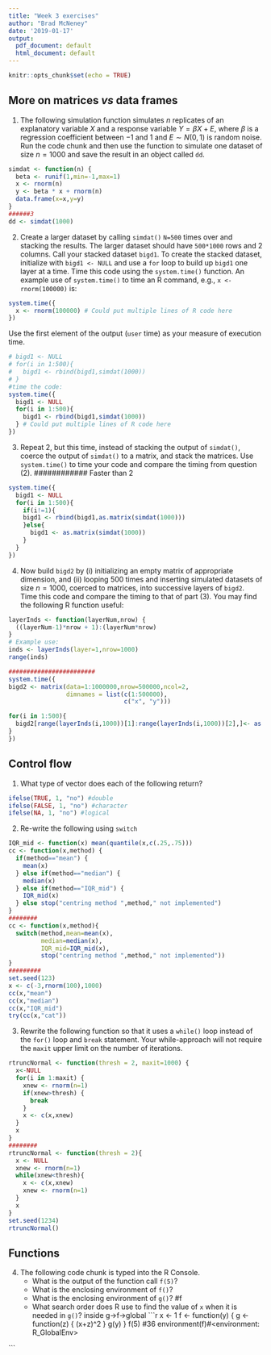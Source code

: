 ```yaml
---
title: "Week 3 exercises"
author: "Brad McNeney"
date: '2019-01-17'
output:
  pdf_document: default
  html_document: default
---
```


```r
knitr::opts_chunk$set(echo = TRUE)
```

## More on matrices *vs* data frames



1. The following simulation function 
simulates $n$ replicates of
an explanatory variable $X$ and a
response variable $Y = \beta X + E$, where $\beta$
is a regression coefficient between $-1$ and $1$
and $E\sim N(0,1)$ is random noise. Run the
code chunk and then use the function to simulate 
one dataset of size $n=1000$ and save the 
result in an object called `dd`.

```r
simdat <- function(n) {
  beta <- runif(1,min=-1,max=1)
  x <- rnorm(n)
  y <- beta * x + rnorm(n)
  data.frame(x=x,y=y)
}
######3
dd <- simdat(1000)
```


2. Create a larger dataset by calling `simdat()`
`N=500` times over and stacking the results. 
The larger dataset should have `500*1000` rows and
2 columns.
Call your stacked dataset `bigd1`. 
To create the stacked dataset, 
initialize with `bigd1 <- NULL` and use 
a `for` loop to build up `bigd1` one layer 
at a time. Time this code using the `system.time()` function.
An example use of `system.time()` to time an R 
command, e.g., `x <- rnorm(100000)` is:
```r
system.time({
  x <- rnorm(100000) # Could put multiple lines of R code here
})
```
Use the first element of the output (`user` time) as 
your measure of execution time.
```r
# bigd1 <- NULL
# for(i in 1:500){
#   bigd1 <- rbind(bigd1,simdat(1000))
# }
#time the code:
system.time({
  bigd1 <- NULL
  for(i in 1:500){
    bigd1 <- rbind(bigd1,simdat(1000))
  } # Could put multiple lines of R code here
})
```
3. Repeat 2, but this time, instead of stacking
the output of `simdat()`, coerce the output
of `simdat()` to a matrix, and stack the 
matrices. Use `system.time()` to time your code
and compare the timing from question (2).
############
Faster than 2
```r
system.time({
  bigd1 <- NULL
  for(i in 1:500){
    if(i!=1){
    bigd1 <- rbind(bigd1,as.matrix(simdat(1000)))
    }else{
      bigd1 <- as.matrix(simdat(1000))
    }
  }
})
```
4. Now build `bigd2` by (i) initializing an empty
matrix of appropriate dimension, and (ii) looping 500 times
and inserting simulated datasets of size $n=1000$, coerced to matrices, into successive layers of `bigd2`.
Time this code and compare the timing to that of 
part (3). You may find the following R function
useful:
```r
layerInds <- function(layerNum,nrow) {
  ((layerNum-1)*nrow + 1):(layerNum*nrow) 
}
# Example use:
inds <- layerInds(layer=1,nrow=1000)
range(inds)

########################
system.time({
bigd2 <- matrix(data=1:1000000,nrow=500000,ncol=2,
                dimnames = list(c(1:500000),
                                c("x", "y")))

for(i in 1:500){
  bigd2[range(layerInds(i,1000))[1]:range(layerInds(i,1000))[2],]<- as.matrix(simdat(1000))
}
})
```


## Control flow

1. What type of vector does each of the following return?

```r
ifelse(TRUE, 1, "no") #double
ifelse(FALSE, 1, "no") #character
ifelse(NA, 1, "no") #logical
```

2. Re-write the following using `switch`

```r
IQR_mid <- function(x) mean(quantile(x,c(.25,.75)))
cc <- function(x,method) {
  if(method=="mean") {
    mean(x)
  } else if(method=="median") {
    median(x)
  } else if(method=="IQR_mid") {
    IQR_mid(x)
  } else stop("centring method ",method," not implemented")
}
########
cc <- function(x,method){
  switch(method,mean=mean(x),
         median=median(x),
         IQR_mid=IQR_mid(x),
         stop("centring method ",method," not implemented"))
}
#########
set.seed(123)
x <- c(-3,rnorm(100),1000)
cc(x,"mean")
cc(x,"median")
cc(x,"IQR_mid")
try(cc(x,"cat"))
```

3. Rewrite the following function so that 
it uses a `while()` loop instead of the 
`for()` loop and `break` statement. Your while-approach
will not require the `maxit` upper limit on the 
number of iterations.
```r
rtruncNormal <- function(thresh = 2, maxit=1000) {
  x<-NULL
  for(i in 1:maxit) {
    xnew <- rnorm(n=1)
    if(xnew>thresh) {
      break
    }
    x <- c(x,xnew)
  }
  x
}
########
rtruncNormal <- function(thresh = 2){
  x <- NULL
  xnew <- rnorm(n=1)
  while(xnew<thresh){
    x <- c(x,xnew)
    xnew <- rnorm(n=1)
  }
  x
}
set.seed(1234)
rtruncNormal()
```


## Functions

4. The following code chunk is typed into the R Console.
    - What is the output of the function call `f(5)`?
    - What is the enclosing environment of `f()`?
    - What is the enclosing environment of `g()`? #f
    - What search order does R use to find the 
    value of `x` when it is needed in `g()`? inside g->f->global
```r
x <- 1
f <- function(y) {
  g <- function(z) {
    (x+z)^2
  }
  g(y)
}
f(5) #36
environment(f)#<environment: R_GlobalEnv>

```


